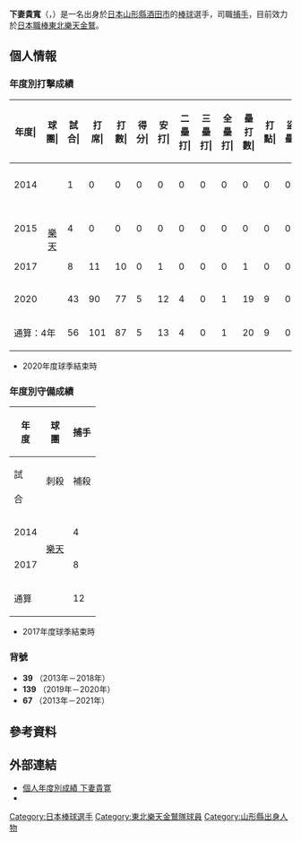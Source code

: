 {{blpunsourced|time=2019-01-15T07:25:15+00:00}}
{{expand Japanese|time=2019-01-15T07:25:15+00:00}}
{{Infobox NPB player|
|name=下妻貴寬|
|image=T_shimotsuma20150305.jpg|
|width=300|
|position=捕手|
|team=|
|number=|
|bats=右|
|throws=右|
|birthdate={{birth_date_and_age|1994|4|15|mf=y}}|
|birthplace={{JPN}}[[山形縣|山形縣]][[酒田市|酒田市]]|
|debutdate=9月10日
|debutyear=2014年
|debutteam=東北樂天金鷲
|statyear=2021年球季
|stat1label=打擊率
|stat1value=0.155
|stat2label=全壘打
|stat2value=1
|stat3label=打點
|stat3value=11
|stat4label=盜壘
|stat4value=0
|teams=<nowiki></nowiki>
* [[酒田南高等學校|酒田南高等學校]]
* [[東北樂天金鷹|東北樂天金鷹]]（2013年－2021年）
}}
{{MedalTableTop}}
{{MedalSport|男子[[棒球|棒球]]}}
{{MedalCountry|{{JPN}}}}
{{MedalCompetition|[[U-23世界盃棒球賽|U-23世界盃棒球賽]]}}
{{MedalGold|[[2016年U-23世界盃棒球賽|2016年 蒙特雷]]|隊際}}
{{MedalBottom}}

'''下妻貴寬'''（{{Jpn|j=下妻 貴寛|kn=しもつま たかひろ|rm=Shimotsuma Takahiro}}，{{bd|1994年|4月15日|catIdx=Shimotsuma, Takahiro}}）是一名出身於[[日本|日本]][[山形縣|山形縣]][[酒田市|酒田市]]的[[棒球|棒球]]選手，司職[[捕手|捕手]]，目前效力於[[日本職棒|日本職棒]][[東北樂天金鷲|東北樂天金鷲]]。

== 個人情報 ==
=== 年度別打擊成績 ===
{| class="wikitable" style="text-align:right; font-size:small"
|-bgcolor="#efefef"
!年度|!!球團|!!試合|!!打<br>席|!!打<br>數|!!得分|!!安打|!!二<br>壘<br>打|!!三<br>壘<br>打|!!全<br>壘<br>打|!!壘<br>打<br>數|!!打點|!!盜壘|!!盜<br>壘<br>刺|!!觸擊|!!犧<br>牲<br>打|!!保送|!!敬遠|!!觸身|!!三振|!!雙殺|!!打<br>擊<br>率|!!上<br>壘<br>率|!!長<br>打<br>率|!!OPS
|-
|style="text-align: center;"|2014
|rowspan="4" style="text-align: center;"|[[東北樂天金鷲|樂天]]
|1||0||0||0||0||0||0||0||0||0||0||0||0||0||0||0||0||0||0||----||----||----||----
|-
|style="text-align:center;"|2015
|4||0||0||0||0||0||0||0||0||0||0||0||0||0||0||0||0||0||0||----||----||----||---
|-
|style="text-align:center;"|2017
|8||11||10||0||1||0||0||0||1||0||0||0||1||0||0||0||0||5||0||.100||.100||.100||.200
|-
|style="text-align:center;"|2020
|43||90||77||5||12||4||0||1||19||9||0||0||11||1||1||0||0||26||0||.156||.165||.247||.411
|-
!colspan="2" style="white-space:nowrap;"|通算：4年
|56||101||87||5||13||4||0||1||20||9||0||0||12||1||1||0||0||31||0||.149||.157||.230||.387
|}
* 2020年度球季結束時

=== 年度別守備成績 ===
{| class="wikitable" style="text-align: right; font-size: small;"
!rowspan="2"|年<br />度!!rowspan="2"|球<br />團!!colspan="11"|捕手
|-style="line-height:1.25em;"
!試<br /><br />合!!刺殺<br /><br />!!補殺<br /><br />!!失策<br /><br />!!併殺<br /><br />!!守備率<br /><br />!!捕逸<br /><br />!!企<br />圖<br />数!!許<br />盗<br />壘!!盗壘刺<br />塁<br />!!盗壘阻止率<br /><br />
|-
|style="text-align:center;"|2014
|rowspan="2" style="text-align:center; white-space:nowrap;"|[[東北樂天金鷲|樂天]]
|4||4||3||0||1||1.000||0||2||0||2||1.000
|-
|style="text-align:center;"|2017
|8||26||0||0||0||1.000||0||1||1||0||.000
|-
!colspan="2"|通算
|12||30||3||0||1||1.000||0||3||1||2||.667
|}
* 2017年度球季結束時

=== 背號 ===
* '''39''' （2013年－2018年）
* '''139''' （2019年－2020年）
* '''67''' （2013年－2021年）

== 參考資料 ==
{{reflist}}

== 外部連結 ==
* [http://npb.jp/bis/players/01705137.html 個人年度別成績 下妻貴寛]{{Wayback|url=http://npb.jp/bis/players/01705137.html |date=20201116071347 }} {{ja icon}}
* {{Baseballstats|brm=shimot000tak}}

{{2016年U-23世界盃棒球賽日本代表隊}}
{{DEFAULTSORT:Shimotsuma, Takahiro}}
[[Category:日本棒球選手|Category:日本棒球選手]]
[[Category:東北樂天金鷲隊球員|Category:東北樂天金鷲隊球員]]
[[Category:山形縣出身人物|Category:山形縣出身人物]]